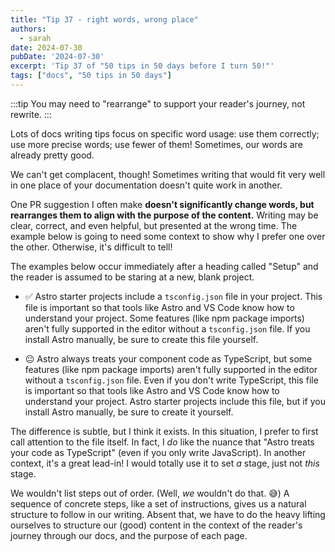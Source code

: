 ```yaml
---
title: "Tip 37 - right words, wrong place"
authors:
  - sarah
date: 2024-07-30
pubDate: '2024-07-30'
excerpt: 'Tip 37 of "50 tips in 50 days before I turn 50!"'
tags: ["docs", "50 tips in 50 days"]
---
```


:::tip
You may need to "rearrange" to support your reader's journey, not rewrite.
:::

Lots of docs writing tips focus on specific word usage: use them correctly; use more precise words; use fewer of them! Sometimes, our words are already pretty good.

We can't get complacent, though! Sometimes writing that would fit very well in one place of your documentation doesn't quite work in another.

One PR suggestion I often make **doesn't significantly change words, but rearranges them to align with the purpose of the content.** Writing may be clear, correct, and even helpful, but presented at the wrong time. The example below is going to need some context to show why I prefer one over the other. Otherwise, it's difficult to tell!

The examples below occur immediately after a heading called "Setup" and the reader is assumed to be staring at a new, blank project.

- ✅ Astro starter projects include a `tsconfig.json` file in your project. This file is important so that tools like Astro and VS Code know how to understand your project. Some features (like npm package imports) aren't fully supported in the editor without a `tsconfig.json` file. If you install Astro manually, be sure to create this file yourself.

- 😐 Astro always treats your component code as TypeScript, but some features (like npm package imports) aren't fully supported in the editor without a `tsconfig.json` file. Even if you don't write TypeScript, this file is important so that tools like Astro and VS Code know how to understand your project. Astro starter projects include this file, but if you install Astro manually, be sure to create it yourself.

The difference is subtle, but I think it exists. In this situation, I prefer to first call attention to the file itself. In fact, I *do* like the nuance that "Astro treats your code as TypeScript" (even if you only write JavaScript). In another context, it's a great lead-in! I would totally use it to set *a* stage, just not *this* stage.

We wouldn't list steps out of order. (Well, *we* wouldn't do that. 😅) A sequence of concrete steps, like a set of instructions, gives us a natural structure to follow in our writing. Absent that, we have to do the heavy lifting ourselves to structure our (good) content in the context of the reader's journey through our docs, and the purpose of each page.


<LinkCard title="See the whole list of tips!" href="/blog/50-docs-tips-in-50-days" />